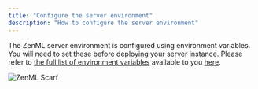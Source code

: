 ```yaml
---
title: "Configure the server environment"
description: "How to configure the server environment"
---
```


The ZenML server environment is configured using environment variables. You will need to set these before deploying your server instance. Please refer to [the full list of environment variables](/reference/environment-variables) available to you [here](/reference/environment-variables).

![ZenML Scarf](/images/how-to/configure-python-environments)
